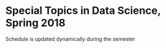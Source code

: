 <h1> Special Topics in Data Science, Spring 2018 </h1>
Schedule is updated dynamically during the semester
</br>
